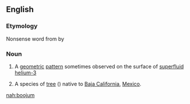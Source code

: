 ==English==
{{rfi}}
{{wikipedia|boojum}}
{{wikipedia|Fouquieria columnaris}}
{{wikispecies|Fouquieria columnaris}}
===Etymology===
Nonsense word from ''{{w|The Hunting of the Snark}}'' by {{w|Lewis Carroll}}

===Noun===
{{en-noun}}

# {{context|physics|lang=en}} A [[geometric]] [[pattern]] sometimes observed on the surface of [[superfluid]] [[helium-3]]
# {{context|botany|lang=en}} A species of [[tree]] ({{taxlink|Fouquieria columnaris|species}}) native to [[Baja California]], [[Mexico]].

[[nah:boojum]]